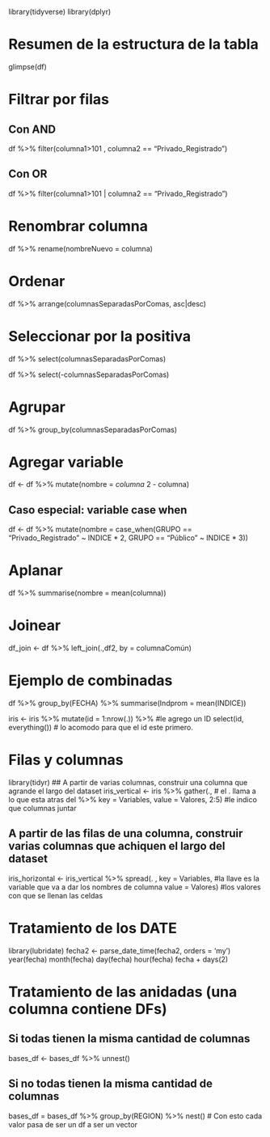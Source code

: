 library(tidyverse)
library(dplyr)

# Resumen de la estructura de la tabla
glimpse(df)

# Filtrar por filas
## Con AND
df %>% 
  filter(columna1>101 , columna2 == "Privado_Registrado")

## Con OR
df %>% 
  filter(columna1>101 | columna2 == "Privado_Registrado")

# Renombrar columna
df %>% 
  rename(nombreNuevo = columna)
  
# Ordenar
df %>% 
  arrange(columnasSeparadasPorComas, asc|desc)
  
# Seleccionar por la positiva
df %>% 
  select(columnasSeparadasPorComas)
  
df %>% 
  select(-columnasSeparadasPorComas)

# Agrupar
df %>% 
  group_by(columnasSeparadasPorComas)

# Agregar variable
df <- df %>% 
  mutate(nombre = *columna * 2 - columna)
  
## Caso especial: variable case when
df <- df %>% 
  mutate(nombre = case_when(GRUPO == "Privado_Registrado"   ~ INDICE * 2,
                                 GRUPO == "Público"         ~ INDICE * 3))

# Aplanar
df %>% 
  summarise(nombre = mean(columna))
  
# Joinear
df_join <- df %>% 
  left_join(.,df2, by = columnaComún)
  
# Ejemplo de combinadas
df %>% 
  group_by(FECHA) %>%
  summarise(Indprom = mean(INDICE))
  
iris <- iris %>% 
  mutate(id = 1:nrow(.)) %>%  #le agrego un ID
  select(id, everything()) # lo acomodo para que el id este primero. 

# Filas y columnas
library(tidyr)
## A partir de varias columnas, construir una columna que agrande el largo del dataset 
iris_vertical <- iris %>% gather(., # el . llama a lo que esta atras del %>% 
                                 key   = Variables,
                                 value = Valores,
                                 2:5) #le indico que columnas juntar

## A partir de las filas de una columna, construir varias columnas que achiquen el largo del dataset
iris_horizontal <- iris_vertical %>%
  spread(. ,
         key   = Variables, #la llave es la variable que va a dar los nombres de columna
         value = Valores) #los valores con que se llenan las celdas
 
# Tratamiento de los DATE
library(lubridate)
fecha2 <- parse_date_time(fecha2, orders = 'my')
year(fecha)
month(fecha)
day(fecha)
hour(fecha)
fecha + days(2)

# Tratamiento de las anidadas (una columna contiene DFs)
## Si todas tienen la misma cantidad de columnas
bases_df <- bases_df %>% unnest()

## Si no todas tienen la misma cantidad de columnas
bases_df = bases_df %>% 
              group_by(REGION) %>% 
              nest() # Con esto cada valor pasa de ser un df a ser un vector

